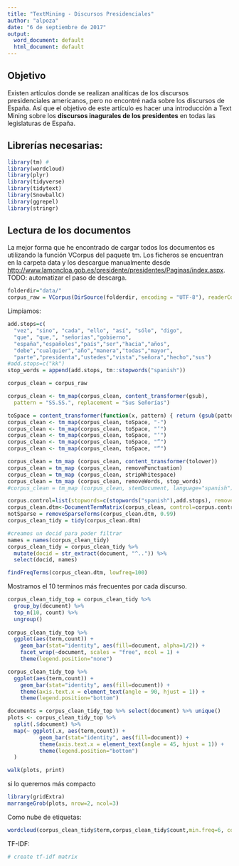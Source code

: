 ```yaml
---
title: "TextMining - Discursos Presidenciales"
author: "alpoza"
date: "6 de septiembre de 2017"
output:
  word_document: default
  html_document: default
---
```


## Objetivo
Existen artículos donde se realizan analíticas de los discursos presidenciales americanos, pero no encontré nada sobre los discursos de España. Así que el objetivo de este artículo es hacer una introducción a Text Mining sobre los **discursos inagurales de los presidentes** en todas las legislaturas de España.

## Librerías necesarias:
```r
library(tm) #
library(wordcloud)
library(plyr)
library(tidyverse)
library(tidytext)
library(SnowballC)
library(ggrepel)
library(stringr)
```


## Lectura de los documentos
La mejor forma que he encontrado de cargar todos los documentos es utilizando la función VCorpus del paquete tm. Los ficheros se encuentran en la carpeta data y los descargue manualmente desde <http://www.lamoncloa.gob.es/presidente/presidentes/Paginas/index.aspx>.
TODO: automatizar el paso de descarga.
```r
folderdir="data/"
corpus_raw = VCorpus(DirSource(folderdir, encoding = "UTF-8"), readerControl=list(reader=readPlain,language="es"))
```

Limpiamos:
```r
add.stops=c(
  "vez", "sino", "cada", "ello", "así", "sólo", "digo", 
  "que", "que,", "señorías","gobierno",
  "españa","españoles","país","ser","hacia","años",
  "debe","cualquier","año","manera","todas","mayor",
  "parte","presidenta","ustedes","vista","señora","hecho","sus")
#add.stops=c("kk")
stop_words = append(add.stops, tm::stopwords("spanish"))

corpus_clean = corpus_raw

corpus_clean <- tm_map(corpus_clean, content_transformer(gsub),
  pattern = "SS.SS.", replacement = "Sus Señorías")

toSpace = content_transformer(function(x, pattern) { return (gsub(pattern, " ", x))})
corpus_clean <- tm_map(corpus_clean, toSpace, "-")
corpus_clean <- tm_map(corpus_clean, toSpace, "’")
corpus_clean <- tm_map(corpus_clean, toSpace, "‘")
corpus_clean <- tm_map(corpus_clean, toSpace, "”")
corpus_clean <- tm_map(corpus_clean, toSpace, "“")

corpus_clean = tm_map (corpus_clean, content_transformer(tolower))
corpus_clean = tm_map (corpus_clean, removePunctuation)
corpus_clean = tm_map (corpus_clean, stripWhitespace)
corpus_clean = tm_map (corpus_clean, removeWords, stop_words)
#corpus_clean = tm_map (corpus_clean, stemDocument, language="spanish")

corpus.control=list(stopwords=c(stopwords("spanish"),add.stops), removeNumbers=FALSE, removePunctuation=FALSE) #, tokenize=my_tokenizer
corpus_clean.dtm<-DocumentTermMatrix(corpus_clean, control=corpus.control)
notSparse = removeSparseTerms(corpus_clean.dtm, 0.99)
corpus_clean_tidy = tidy(corpus_clean.dtm)

#creamos un docid para poder filtrar
names = names(corpus_clean_tidy)
corpus_clean_tidy = corpus_clean_tidy %>% 
  mutate(docid = str_extract(document, "^..")) %>% 
  select(docid, names)

findFreqTerms(corpus_clean.dtm, lowfreq=100)

```

Mostramos el 10 terminos más frecuentes por cada discurso.
```r
corpus_clean_tidy_top = corpus_clean_tidy %>% 
  group_by(document) %>% 
  top_n(10, count) %>% 
  ungroup() 
  
corpus_clean_tidy_top %>% 
  ggplot(aes(term,count)) + 
    geom_bar(stat="identity", aes(fill=document, alpha=1/2)) + 
    facet_wrap(~document, scales = "free", ncol = 1) + 
    theme(legend.position="none")
```
```r
corpus_clean_tidy_top %>% 
  ggplot(aes(term,count)) + 
    geom_bar(stat="identity", aes(fill=document)) + 
    theme(axis.text.x = element_text(angle = 90, hjust = 1)) +
    theme(legend.position="bottom") 
```

```r
documents = corpus_clean_tidy_top %>% select(document) %>% unique()
plots <- corpus_clean_tidy_top %>%
  split(.$document) %>%
  map(~ ggplot(.x, aes(term,count)) + 
          geom_bar(stat="identity", aes(fill=document)) + 
          theme(axis.text.x = element_text(angle = 45, hjust = 1)) +
          theme(legend.position="bottom")
  )

walk(plots, print)
```

si lo queremos más compacto
```r
library(gridExtra)
marrangeGrob(plots, nrow=2, ncol=3)
```

Como nube de etiquetas:
```r
wordcloud(corpus_clean_tidy$term,corpus_clean_tidy$count,min.freq=6, colors=brewer.pal(6,"Dark2"))

```

TF-IDF:
```r
# create tf-idf matrix

```


